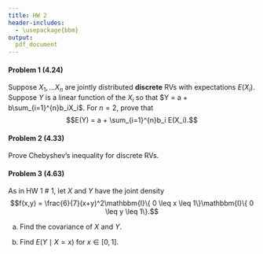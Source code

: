 ```yaml
---
title: HW 2
header-includes:
  - \usepackage{bbm}
output:
  pdf_document
---
```





#### Problem 1 (4.24)

Suppose $X_1, \dots X_n$ are jointly distributed **discrete** RVs with expectations $E(X_i)$. Suppose $Y$ is a linear function of the $X_i$ so that $Y = a + b\sum_{i=1}^{n}b_iX_i$. For $n=2$, prove that
$$E(Y) = a + \sum_{i=1}^{n}b_i E(X_i).$$




\pagebreak

#### Problem 2 (4.33)

Prove Chebyshev's inequality for discrete RVs. 






\pagebreak 

#### Problem 3 (4.63)

As in HW 1 \# 1, let $X$ and $Y$ have the joint density 
$$f(x,y) = \frac{6}{7}(x+y)^2\mathbbm{I}\{ 0 \leq x \leq 1\}\mathbbm{I}\{ 0 \leq y \leq 1\}.$$

(a) Find the covariance of $X$ and $Y$. 

(b) Find $E(Y \mid X=x)$ for $x\in [0,1]$.  





